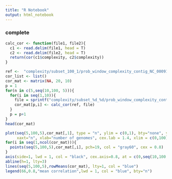 ```yaml
---
title: "R Notebook"
output: html_notebook
---
```


### complete
```r
calc_cor <- function(file1, file2){
  c1 <- read.delim(file1, head = T)
  c2 <- read.delim(file2, head = T)
  return(cor(c1$complexity, c2$complexity))
}
```


```r
ref <-  "complexity/subset_100_1/prob_window_complexity_contig_NC_000913.3.txt"
cor_list <- list()
cor_mat <- matrix(NA, 20, 10)
p = 1
for(n in c(5,seq(10,100, 5))){
  for(i in seq(1,10)){
    file = sprintf("complexity/subset_%d_%d/prob_window_complexity_contig_NC_000913.3.txt", n, i)
    cor_mat[p,i] <- calc_cor(ref, file)  
  }
  p = p+1
}
head(cor_mat)
```


```r
plot(seq(5,100,5),cor_mat[,1], type = "n", ylim = c(0,1), bty="none", ylab="pearson correlation", 
     xaxt="n", xlab="number of genomes", cex.lab = 1.4, xlim = c(0,100))
for(i in seq(1,ncol(cor_mat))){
  points(seq(5,100,5),cor_mat[,i], pch=19, col = "gray60", cex = 0.8)
}
axis(side=1, lwd = 1, col = "black", cex.axis=0.8, at = c(0,seq(10,100,10)))
abline(h=1, lty=3)
lines(seq(5,100,5),rowMeans(cor_mat), lty=1, col = "blue")
legend(66,0.8,"mean correlation",lwd = 1, col = "blue", bty="n")

```


```r

```
